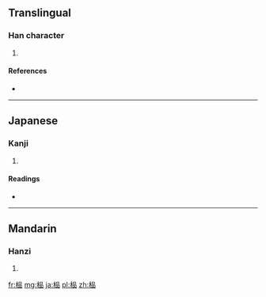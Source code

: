 ==Translingual==

===Han character===
{{Han char|rn=75|rad=木|as=09|sn=13|four=|canj=木口口口 (DRRR)}}

# {{defn|Han|sort=木09}}

====References====
* {{Han ref|kx=0542.191|dkj=15216|dj=0930.230|hdz=21250.060|uh=6980|ud=27008}}

----

==Japanese==

===Kanji===
{{ja-kanji|grade=|rs=木09}}

# {{defn|lang=ja|sort=木09}}

====Readings====
* {{ja-readings|on=|kun=[[こまい]] (komai)}}

----

==Mandarin==

===Hanzi===
{{cmn-hanzi|pin=[[pǐn]] ([[pin3]])|wg=p'in<sup>3</sup>}}

# {{defn|lang=cmn|sort=木09}}

[[fr:榀]]
[[mg:榀]]
[[ja:榀]]
[[pl:榀]]
[[zh:榀]]